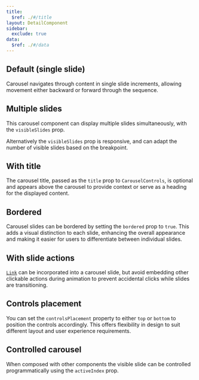```yaml
---
title:
  $ref: ./#/title
layout: DetailComponent
sidebar:
  exclude: true
data:
  $ref: ./#/data
---
```


## Default (single slide)

Carousel navigates through content in single slide increments, allowing movement either backward or forward through the sequence.

<LivePreview componentName="carousel" exampleName="Default" />

## Multiple slides

This carousel component can display multiple slides simultaneously, with the `visibleSlides` prop.

Alternatively the `visibleSlides` prop is responsive, and can adapt the number of visible slides based on the breakpoint.

<LivePreview componentName="carousel" exampleName="MultipleSlides" />

## With title

The carousel title, passed as the `title` prop to `CarouselControls`, is optional and appears above the carousel to provide context or serve as a heading for the displayed content.

<LivePreview componentName="carousel" exampleName="WithTitle" />

## Bordered

Carousel slides can be bordered by setting the `bordered` prop to `true`. This adds a visual distinction to each slide, enhancing the overall appearance and making it easier for users to differentiate between individual slides.

<LivePreview componentName="carousel" exampleName="Bordered" />

## With slide actions

[`Link`](../link) can be incorporated into a carousel slide, but avoid embedding other clickable actions during animation to prevent accidental clicks while slides are transitioning.

<LivePreview componentName="carousel" exampleName="WithSlideActions" />

## Controls placement

You can set the `controlsPlacement` property to either `top` or `bottom` to position the controls accordingly. This offers flexibility in design to suit different layout and user experience requirements.

<LivePreview componentName="carousel" exampleName="ControlsPlacement" />

## Controlled carousel

When composed with other components the visible slide can be controlled programmatically using the `activeIndex` prop.

<LivePreview componentName="carousel" exampleName="ControlledCarousel" />
